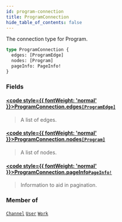 ```yaml
---
id: program-connection
title: ProgramConnection
hide_table_of_contents: false
---
```








The connection type for Program.

```graphql
type ProgramConnection {
  edges: [ProgramEdge]
  nodes: [Program]
  pageInfo: PageInfo!
}
```


### Fields

#### [<code style={{ fontWeight: 'normal' }}>ProgramConnection.<b>edges</b></code>](#)<Bullet />[`[ProgramEdge]`](/docs/graphql-api/beta/reference/objects/program-edge) <Badge class="secondary" text="list"/> <Badge class="secondary" text="object"/>
> A list of edges.
> 

#### [<code style={{ fontWeight: 'normal' }}>ProgramConnection.<b>nodes</b></code>](#)<Bullet />[`[Program]`](/docs/graphql-api/beta/reference/objects/program) <Badge class="secondary" text="list"/> <Badge class="secondary" text="object"/>
> A list of nodes.
> 

#### [<code style={{ fontWeight: 'normal' }}>ProgramConnection.<b>pageInfo</b></code>](#)<Bullet />[`PageInfo!`](/docs/graphql-api/beta/reference/objects/page-info) <Badge class="secondary" text="non-null"/> <Badge class="secondary" text="object"/>
> Information to aid in pagination.
> 



### Member of

[`Channel`](/docs/graphql-api/beta/reference/objects/channel)  <Badge class="secondary" text="object"/><Bullet />[`User`](/docs/graphql-api/beta/reference/objects/user)  <Badge class="secondary" text="object"/><Bullet />[`Work`](/docs/graphql-api/beta/reference/objects/work)  <Badge class="secondary" text="object"/>




